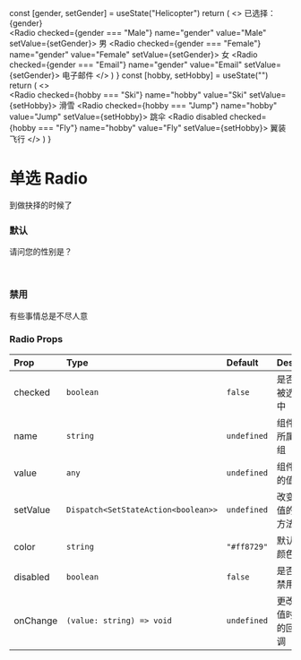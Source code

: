 
  const [gender, setGender] = useState("Helicopter")
  return (
    <>
      <span>已选择：{gender}</span>
      <br />
      <Radio
        checked={gender === "Male"}
        name="gender"
        value="Male"
        setValue={setGender}>
        男
      </Radio>
      <Radio
        checked={gender === "Female"}
        name="gender"
        value="Female"
        setValue={setGender}>
        女
      </Radio>
      <Radio
        checked={gender === "Email"}
        name="gender"
        value="Email"
        setValue={setGender}>
        电子邮件
      </Radio>
    </>
  )
}
  const [hobby, setHobby] = useState("")
  return (
    <>
      <br />
      <Radio
        checked={hobby === "Ski"}
        name="hobby"
        value="Ski"
        setValue={setHobby}>
        滑雪
      </Radio>
      <Radio
        checked={hobby === "Jump"}
        name="hobby"
        value="Jump"
        setValue={setHobby}>
        跳伞
      </Radio>
      <Radio
        disabled
        checked={hobby === "Fly"}
        name="hobby"
        value="Fly"
        setValue={setHobby}>
        翼装飞行
      </Radio>
    </>
  )
}

# 单选 Radio

到做抉择的时候了

### 默认

请问您的性别是？

<br />

<RadioDefault />

### 禁用

有些事情总是不尽人意

<RadioDisabled />

### Radio Props

| Prop     | Type                                | Default     | Desc           |
| :------- | :---------------------------------- | :---------- | :------------- |
| checked  | `boolean`                           | `false`     | 是否被选中     |
| name     | `string`                            | `undefined` | 组件所属组     |
| value    | `any`                               | `undefined` | 组件的值       |
| setValue | `Dispatch<SetStateAction<boolean>>` | `undefined` | 改变值的方法   |
| color    | `string`                            | `"#ff8729"` | 默认颜色       |
| disabled | `boolean`                           | `false`     | 是否禁用       |
| onChange | `(value: string) => void`           | `undefined` | 更改值时的回调 |
